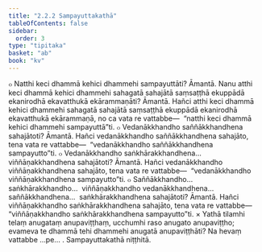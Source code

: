 ```yaml
---
title: "2.2.2 Sampayuttakathā"
tableOfContents: false
sidebar:
  order: 3
type: "tipitaka"
basket: "ab"
book: "kv"
---
```



<DynamicBreadcrumb />

<Division number="473" book="kv">

<Paragraph number="1621" book="kv">
๐ Natthi keci dhammā kehici dhammehi sampayuttāti? Āmantā. Nanu atthi keci dhammā kehici dhammehi sahagatā sahajātā saṃsaṭṭhā ekuppādā ekanirodhā ekavatthukā ekārammaṇāti? Āmantā. Hañci atthi keci dhammā kehici dhammehi sahagatā sahajātā saṃsaṭṭhā ekuppādā ekanirodhā ekavatthukā ekārammaṇā, no ca vata re vattabbe—  “natthi keci dhammā kehici dhammehi sampayuttā”ti.
</Paragraph>

<Paragraph number="1622" book="kv">
๐ Vedanākkhandho saññākkhandhena sahajātoti? Āmantā. Hañci vedanākkhandho saññākkhandhena sahajāto, tena vata re vattabbe—  “vedanākkhandho saññākkhandhena sampayutto”ti.
</Paragraph>

<Paragraph number="1623" book="kv">
๐ Vedanākkhandho saṅkhārakkhandhena…  viññāṇakkhandhena sahajātoti? Āmantā. Hañci vedanākkhandho viññāṇakkhandhena sahajāto, tena vata re vattabbe—  “vedanākkhandho viññāṇakkhandhena sampayutto”ti.
</Paragraph>

<Paragraph number="1624" book="kv">
๐ Saññākkhandho…  saṅkhārakkhandho…  viññāṇakkhandho vedanākkhandhena…  saññākkhandhena…  saṅkhārakkhandhena sahajātoti? Āmantā. Hañci viññāṇakkhandho saṅkhārakkhandhena sahajāto, tena vata re vattabbe—  “viññāṇakkhandho saṅkhārakkhandhena sampayutto”ti.
</Paragraph>

</Division>
<Division number="474" book="kv">

<Paragraph number="1625" book="kv">
× Yathā tilamhi telaṃ anugataṃ anupaviṭṭhaṃ, ucchumhi raso anugato anupaviṭṭho; evameva te dhammā tehi dhammehi anugatā anupaviṭṭhāti? Na hevaṃ vattabbe …pe… .

</Paragraph>
</Division>

<Paragraph number="1626" type="center" book="kv">
Sampayuttakathā niṭṭhitā.
</Paragraph>